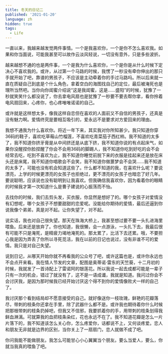 ```yaml
---
title: 冬天的日记二
published: '2021-01-20'
language: zh
hidden: true
tags:
  - Life
---
```


一直以来，我越来越发觉两件事情。一个是我喜欢你，一个是你不怎么喜欢我。如果和你当面说，可能我甚至可以故作云淡风轻说，一切没有意外，只是多些波折。

越来越想不通的也是两件事，一个是我为什么喜欢你，一个是你是从什么时候下定决心不喜欢我的。或许，从过第一个马路的时候，我愣了一秒没有牵你伸出的那只手就开始了吧，靠谱的男孩子，不应该是主动牵着你的手过马路吗。所以后来就一直在质疑自己到底是个什么角色，拿着空白的海图找自己的定位，最后被淹死也是理所当然吧。当你向你闺蜜介绍说“这是我闺蜜，这是……盛阳”的时候，犹豫了一秒就笑笑什么都没说了，你去拿电风扇也是犹豫了一秒要不要去帮你拿，看你拎着电风扇回来，心疼你，也心疼唯唯诺诺的自己。

或许就是这样想太多，像我这样自恋但在喜欢的人面前又不自信的男孩子，还真是没有魅力啊。爱情终究是要相互吸引的，爱永远不是要求对方爱回来的理由。

我想不通我为什么喜欢你。将近一年下来，其实我对你所知甚少。我只知道你穿36码的鞋子，喜欢吃草莓山竹榴莲，不喜欢吃青菜茄子西红柿。我不知道的太多了，我不知道你挤牙膏是从中间挤还是从底下挤，我不知道你说的有点起床气，如果你没醒捏你脸捏醒了你会不会用36码的脚踢人，我不知道你吃到好吃的会不会经常去吃，吃到不喜欢为止，我不知道你睡觉前脱下来的衣服是挂起来还是放在床头还是床尾，我不知道你唱歌会不会笑，我不知道你做噩梦会不会哭……我不知道的太多了，可能也没有机会知道这些了。什么都不知道的我，在喜欢什么呢？要说漂亮，上学的时候更漂亮的女孩子也拒绝过，更不漂亮的女孩子也暗恋了好几年。要说聪明，应该说也没有聪明到让我喜欢。但我确信我喜欢你，因为看着你的眼睛的时候我才第一次知道什么是曹子建说的心振荡而不怡。

去找你的时候，我们去剪头发，买衣服，你显然是想好了的。哪个女孩子对爱情没有幻想呢，哪个女孩子不想要甜甜的恋爱呢。没能给你期待的爱情，最后还逼到你说我像个弟弟，真是对不起。让你失望了，对不起。

说实话，我也对自己很失望。那天在珠海大桥上，我甚至想过要不要一头扎进海里喂鱼。后来还是放弃了。你也知道，我很懒，会一点游泳，一头扎下去，我最后很有可能不只是淹死，是精疲力竭地淹死的。那太累了，比活下去还累。哦，不要担心我是因为弄丢了你所以寻死觅活，我在以前的日记也说过，没有非谁不可的爱情。我只是对自己失望。

说到日记，从哪天开始你就不再看我的公众号了吧，或许这篇也是，或许你永远也不会点开来看。我在情人节发的文章，配图是奥蒂诺·雷东的天竺葵，十二月初的时候，我就发了一首诗配上了雷诺阿的银莲花。所以我说一起去成都可能是一辈子只有一次的机会，错过了就没有了，这不是一语成谶，我就是知道。我问过你会不会讨厌我，是因为那时候我已经开始讨厌这个得不到你的爱情像败犬一样的自己了。

我讨厌那个看到结局却不愿意接受的自己。就好像送你一枝玫瑰，鲜艳的花瓣落尽，带刺的枝条你还拿在手里，除了武器什么都不是。或许我也期待着你什么时候把那根带刺的枝条扔掉吧，但我又不信邪，我要抓着你的手，用带刺的枝条划得我鲜血淋漓。可就算我的血把枝条染红，花也永远不在了。我不知道花瓣是怎么一片片落下的，我不知道该怎么关心你，怎么疼爱你，话都说不上，又何谈疼爱。恋人和朋友无非就是边界的区别，当你关上了一扇扇门，恋人就做不成了吧。

你问我能不能做朋友。我怎么可能甘心小心翼翼当个朋友。要么当爱人，要么，你就当我真的喂鱼了吧。
